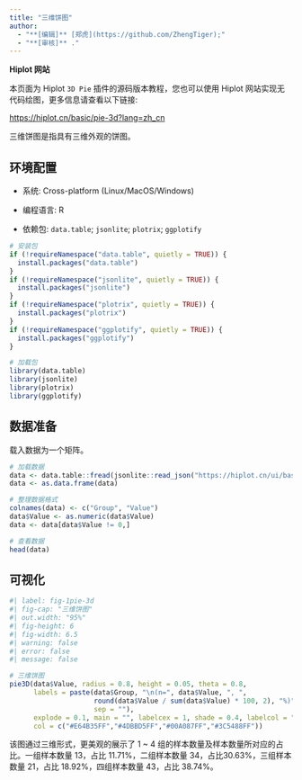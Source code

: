 ```yaml
---
title: "三维饼图"
author:
  - "**[编辑]** [郑虎](https://github.com/ZhengTiger);"
  - "**[审核]** ."
---
```


::: callout-note
**Hiplot 网站**

本页面为 Hiplot `3D Pie` 插件的源码版本教程，您也可以使用 Hiplot 网站实现无代码绘图，更多信息请查看以下链接:

<https://hiplot.cn/basic/pie-3d?lang=zh_cn>
:::

三维饼图是指具有三维外观的饼图。

## 环境配置

-   系统: Cross-platform (Linux/MacOS/Windows)

-   编程语言: R

-   依赖包: `data.table`; `jsonlite`; `plotrix`; `ggplotify`

```r
# 安装包
if (!requireNamespace("data.table", quietly = TRUE)) {
  install.packages("data.table")
}
if (!requireNamespace("jsonlite", quietly = TRUE)) {
  install.packages("jsonlite")
}
if (!requireNamespace("plotrix", quietly = TRUE)) {
  install.packages("plotrix")
}
if (!requireNamespace("ggplotify", quietly = TRUE)) {
  install.packages("ggplotify")
}

# 加载包
library(data.table)
library(jsonlite)
library(plotrix)
library(ggplotify)
```

## 数据准备

载入数据为一个矩阵。

```r
# 加载数据
data <- data.table::fread(jsonlite::read_json("https://hiplot.cn/ui/basic/pie-3d/data.json")$exampleData$textarea[[1]])
data <- as.data.frame(data)

# 整理数据格式
colnames(data) <- c("Group", "Value")
data$Value <- as.numeric(data$Value)
data <- data[data$Value != 0,]

# 查看数据
head(data)
```

## 可视化

```r
#| label: fig-1pie-3d
#| fig-cap: "三维饼图"
#| out.width: "95%"
#| fig-height: 6
#| fig-width: 6.5
#| warning: false
#| error: false
#| message: false

# 三维饼图
pie3D(data$Value, radius = 0.8, height = 0.05, theta = 0.8,
      labels = paste(data$Group, "\n(n=", data$Value, ", ",
                     round(data$Value / sum(data$Value) * 100, 2), "%)",
                     sep = ""),
      explode = 0.1, main = "", labelcex = 1, shade = 0.4, labelcol = "black",
      col = c("#E64B35FF","#4DBBD5FF","#00A087FF","#3C5488FF"))
```

该图通过三维形式，更美观的展示了 1 ~ 4 组的样本数量及样本数量所对应的占比。一组样本数量 13，占比 11.71%，二组样本数量 34，占比30.63%，三组样本数量 21，占比 18.92%，四组样本数量 43，占比 38.74%。



